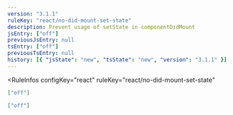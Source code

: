 ```yaml
---
version: "3.1.1"
ruleKey: "react/no-did-mount-set-state"
description: Prevent usage of setState in componentDidMount
jsEntry: ["off"]
previousJsEntry: null
tsEntry: ["off"]
previousTsEntry: null
history: [{ "jsState": "new", "tsState": "new", "version": "3.1.1" }]
---
```


<RuleInfos 
  configKey="react" 
  ruleKey="react/no-did-mount-set-state" 
>

```json
["off"]
```

```json
["off"]
```

</RuleInfos>
